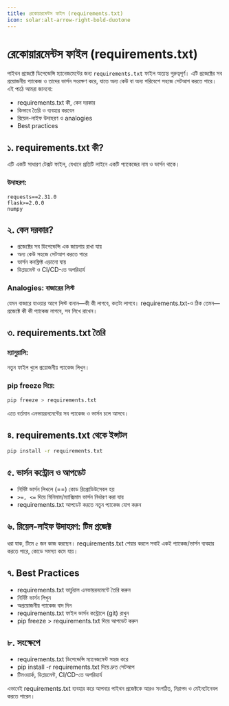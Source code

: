 ```yaml
---
title: রেকোয়ারমেন্টস ফাইল (requirements.txt)
icon: solar:alt-arrow-right-bold-duotone
---
```


# রেকোয়ারমেন্টস ফাইল (requirements.txt)

পাইথন প্রজেক্টে ডিপেন্ডেন্সি ম্যানেজমেন্টের জন্য `requirements.txt` ফাইল অত্যন্ত গুরুত্বপূর্ণ। এটি প্রজেক্টের সব প্রয়োজনীয় প্যাকেজ ও তাদের ভার্সন সংরক্ষণ করে, যাতে অন্য কেউ বা অন্য পরিবেশে সহজে সেটআপ করতে পারে। এই পাঠে আমরা জানবো:
- requirements.txt কী, কেন দরকার
- কিভাবে তৈরি ও ব্যবহার করবেন
- রিয়েল-লাইফ উদাহরণ ও analogies
- Best practices

## ১. requirements.txt কী?

এটি একটি সাধারণ টেক্সট ফাইল, যেখানে প্রতিটি লাইনে একটি প্যাকেজের নাম ও ভার্সন থাকে।

### উদাহরণ:
```
requests==2.31.0
flask>=2.0.0
numpy
```

## ২. কেন দরকার?

- প্রজেক্টের সব ডিপেন্ডেন্সি এক জায়গায় রাখা যায়
- অন্য কেউ সহজে সেটআপ করতে পারে
- ভার্সন কনফ্লিক্ট এড়ানো যায়
- ডিপ্লয়মেন্ট ও CI/CD-তে অপরিহার্য

### Analogies: বাজারের লিস্ট

যেমন বাজারে যাওয়ার আগে লিস্ট বানান—কী কী লাগবে, কতটা লাগবে। requirements.txt-ও ঠিক তেমন—প্রজেক্টে কী কী প্যাকেজ লাগবে, সব লিখে রাখেন।

## ৩. requirements.txt তৈরি

### ম্যানুয়ালি:
নতুন ফাইল খুলে প্রয়োজনীয় প্যাকেজ লিখুন।

### pip freeze দিয়ে:
```bash
pip freeze > requirements.txt
```
এতে বর্তমান এনভায়রনমেন্টের সব প্যাকেজ ও ভার্সন চলে আসবে।

## ৪. requirements.txt থেকে ইন্সটল

```bash
pip install -r requirements.txt
```

## ৫. ভার্সন কন্ট্রোল ও আপডেট

- নির্দিষ্ট ভার্সন লিখলে (==) কোড রিপ্রোডিউসেবল হয়
- `>=, <=` দিয়ে মিনিমাম/ম্যাক্সিমাম ভার্সন নির্ধারণ করা যায়
- requirements.txt আপডেট করতে নতুন প্যাকেজ যোগ করুন

## ৬. রিয়েল-লাইফ উদাহরণ: টিম প্রজেক্ট

ধরা যাক, টিমে ৫ জন কাজ করছেন। requirements.txt শেয়ার করলে সবাই একই প্যাকেজ/ভার্সন ব্যবহার করতে পারে, কোডে সমস্যা কমে যায়।

## ৭. Best Practices

- requirements.txt ভার্চুয়াল এনভায়রনমেন্টে তৈরি করুন
- নির্দিষ্ট ভার্সন লিখুন
- অপ্রয়োজনীয় প্যাকেজ বাদ দিন
- requirements.txt ফাইল ভার্সন কন্ট্রোলে (git) রাখুন
- pip freeze > requirements.txt দিয়ে আপডেট করুন

## ৮. সংক্ষেপে

- requirements.txt ডিপেন্ডেন্সি ম্যানেজমেন্ট সহজ করে
- pip install -r requirements.txt দিয়ে দ্রুত সেটআপ
- টিমওয়ার্ক, ডিপ্লয়মেন্ট, CI/CD-তে অপরিহার্য

এভাবেই requirements.txt ব্যবহার করে আপনার পাইথন প্রজেক্টকে আরও সংগঠিত, নিরাপদ ও মেইনটেনেবল করতে পারেন।
